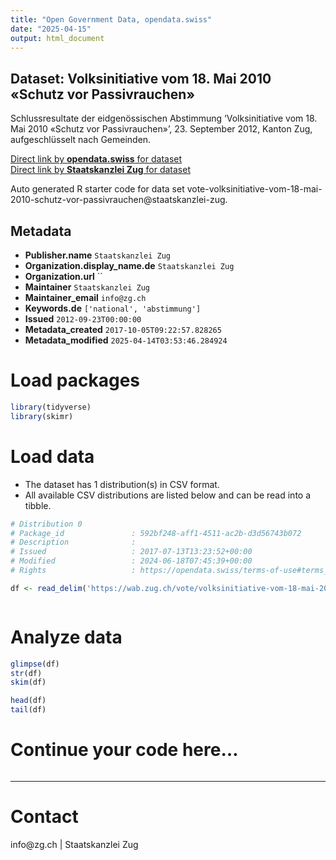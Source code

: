 ```yaml
---
title: "Open Government Data, opendata.swiss"
date: "2025-04-15"
output: html_document
---
```


## Dataset: Volksinitiative vom 18. Mai 2010 «Schutz vor Passivrauchen»

Schlussresultate der eidgenössischen Abstimmung 'Volksinitiative vom 18. Mai 2010 «Schutz vor Passivrauchen»', 23. September 2012, Kanton Zug, aufgeschlüsselt nach Gemeinden.

[Direct link by **opendata.swiss** for dataset](https://opendata.swiss/de/dataset/volksinitiative-vom-18-mai-2010-schutz-vor-passivrauchen)<br>
[Direct link by **Staatskanzlei Zug** for dataset](https://wab.zug.ch/vote/volksinitiative-vom-18-mai-2010-schutz-vor-passivrauchen/data)

Auto generated R starter code for data set vote-volksinitiative-vom-18-mai-2010-schutz-vor-passivrauchen@staatskanzlei-zug.

## Metadata

- **Publisher.name** `Staatskanzlei Zug`
- **Organization.display_name.de** `Staatskanzlei Zug`
- **Organization.url** ``
- **Maintainer** `Staatskanzlei Zug`
- **Maintainer_email** `info@zg.ch`
- **Keywords.de** `['national', 'abstimmung']`
- **Issued** `2012-09-23T00:00:00`
- **Metadata_created** `2017-10-05T09:22:57.828265`
- **Metadata_modified** `2025-04-14T03:53:46.284924`


# Load packages

```r

library(tidyverse)
library(skimr)

```

# Load data

-   The dataset has 1 distribution(s) in CSV format.
-   All available CSV distributions are listed below and can be read into a tibble.

```r

# Distribution 0
# Package_id               : 592bf248-aff1-4511-ac2b-d3d56743b072
# Description              : 
# Issued                   : 2017-07-13T13:23:52+00:00
# Modified                 : 2024-06-18T07:45:39+00:00
# Rights                   : https://opendata.swiss/terms-of-use#terms_by

df <- read_delim('https://wab.zug.ch/vote/volksinitiative-vom-18-mai-2010-schutz-vor-passivrauchen/data-csv')



```

# Analyze data

```r

glimpse(df)
str(df)
skim(df)

head(df)
tail(df)

```

# Continue your code here...

```r

```

------------------------------------------------------------------------

# Contact

info@zg.ch | Staatskanzlei Zug
